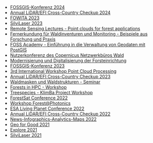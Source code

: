 
- [FOSSGIS-Konferenz 2024](https://fossgis-konferenz.de/2024/)
- [Annual LiDAR/EFI Cross-Country Checkup 2024](https://www.cif-ifc.org/events/annual-lidar-efi-cross-country-checkup-3/)
- [FOWITA 2023](https://www.fowita2023.de/)
- [SilviLaser 2023](https://blogs.ucl.ac.uk/silvilaser2023/)
- [Remote Sensing Lectures - Point clouds for forest applications](https://www.wsl.ch/en/about-wsl/in-dialogue-with-wsl/details/remote-sensing-lectures-point-clouds-for-forest-applications.html)
- [Fernerkundung für Waldinventuren und Monitoring - Beispiele aus Forschung und Praxis](https://www.thuenen.de/de/newsroom/veranstaltungen/details/einsatz-von-satellitendaten-fuer-waldinventuren-und-monitoring-beispiele-aus-der-praxis)
- [FOSS Academy - Einführung in die Verwaltung von Geodaten mit PostGIS](https://foss-academy.com/web-seminare/einfuehrung-in-die-verwaltung-von-geodaten-mit-postgis/)
- [Nutzerkonferenz des Copernicus Netzwerkbüros Wald](https://www.thuenen.de/de/newsroom/veranstaltungen/details/nutzerkonferenz-des-copernicus-netzwerkbueros-wald-2)
- [Modernisierung und Digitalisierung der Forsteinrichtung](https://veranstaltungen.fnr.de/seminarreihe-digitalisierung/programm)
- [FOSSGIS-Konferenz 2023](https://fossgis-konferenz.de/2023/)
- [3rd International Workshop Point Cloud Processing](https://pcp2023.ifp.uni-stuttgart.de/#home)
- [Annual LiDAR/EFI Cross-Country Checkup 2023](https://www.cif-ifc.org/events/annual-lidar-efi-cross-country-checkup-2/)
- [Waldmasken und Waldstrukturen - Seminar](https://netzwerk-wald.d-copernicus.de/online-seminare/)
- [Forests in HPC - Workshop](https://events.gwdg.de/event/359/)
- [Treespecies - KlimBa Project Workshop](https://www.treespecies.uni-goettingen.de/workshop-gottingen-2022/)
- [ForestSat Conference 2022](https://www.forestsat.com/2022)
- [Workshop Forest@Photonics](https://w3-fair.com/w3-fair-workshop-forestphotonics-von-optecbb/)
- [ESA Living Planet Conference 2022](https://www.esa.int/Applications/Observing_the_Earth/Save_the_date_Living_Planet_Symposium_2022)
- [Annual LiDAR/EFI Cross-Country Checkup 2022](https://www.cif-ifc.org/series/2022-annual-lidar-efi-cross-country-checkup/)
- [News-Infographics-Analytics-Maps 2022](https://www.news-infographics-analytics-maps.media/2022.html)
- [Geo for Good 2021](https://earthoutreachonair.withgoogle.com/events/geoforgood21)
- [Explore 2021](https://www.planet.com/pulse/explore-2021-discover-the-power-of-global-connection/)
- [SilviLaser 2021](https://silvilaser2021.at/)